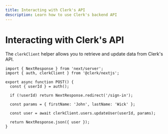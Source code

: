 ```yaml
---
title: Interacting with Clerk's API
description: Learn how to use Clerk's backend API
---
```


# Interacting with Clerk's API

The `clerkClient` helper allows you to retrieve and update data from Clerk's API. 

```tsx filename="app/page.[jsx/tsx]"
import { NextResponse } from 'next/server';
import { auth, clerkClient } from '@clerk/nextjs';

export async function POST() {
  const { userId } = auth();

  if (!userId) return NextResponse.redirect('/sign-in');
  
  const params = { firstName: 'John', lastName: 'Wick' };

  const user = await clerkClient.users.updateUser(userId, params);

  return NextResponse.json({ user });
}

```
